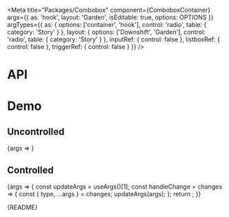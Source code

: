
<Meta
  title="Packages/Combobox"
  component={ComboboxContainer}
  args={{
    as: 'hook',
    layout: 'Garden',
    isEditable: true,
    options: OPTIONS
  }}
  argTypes={{
    as: { options: ['container', 'hook'], control: 'radio', table: { category: 'Story' } },
    layout: { options: ['Downshift', 'Garden'], control: 'radio', table: { category: 'Story' } },
    inputRef: { control: false },
    listboxRef: { control: false },
    triggerRef: { control: false }
  }}
/>

# API

<ArgsTable />

# Demo

## Uncontrolled

<Canvas>
  <Story
    name="Uncontrolled"
    argTypes={{
      isExpanded: { control: false },
      inputValue: { control: false },
      activeIndex: { control: false },
      selectionValue: { control: false }
    }}
  >
    {args => <ComboboxStory {...args} />}
  </Story>
</Canvas>

## Controlled

<Canvas>
  <Story
    name="Controlled"
    args={{ isExpanded: false, inputValue: '', activeIndex: -1, selectionValue: null }}
    argTypes={{ defaultExpanded: { control: false }, defaultSelectionValue: { control: false } }}
  >
    {args => {
      const updateArgs = useArgs()[1];
      const handleChange = changes => {
        const { type, ...args } = changes;
        updateArgs(args);
      };
      return <ComboboxStory {...args} onChange={handleChange} />;
    }}
  </Story>
</Canvas>

<Markdown>{README}</Markdown>
